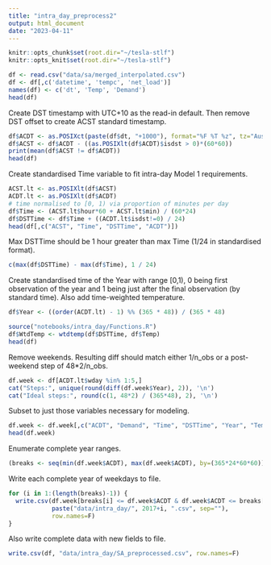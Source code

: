 ```yaml
---
title: "intra_day_preprocess2"
output: html_document
date: "2023-04-11"
---
```


```r
knitr::opts_chunk$set(root.dir="~/tesla-stlf")
knitr::opts_knit$set(root.dir="~/tesla-stlf")
```

```r
df <- read.csv("data/sa/merged_interpolated.csv")
df <- df[,c('datetime', 'tempc', 'net_load')]
names(df) <- c('dt', 'Temp', 'Demand')
head(df)
```

Create DST timestamp with UTC+10 as the read-in default. Then remove DST offset to create ACST standard timestamp.

```r
df$ACDT <- as.POSIXct(paste(df$dt, "+1000"), format="%F %T %z", tz="Australia/South")
df$ACST <- df$ACDT - ((as.POSIXlt(df$ACDT)$isdst > 0)*(60*60))
print(mean(df$ACST != df$ACDT))
head(df)
```

Create standardised Time variable to fit intra-day Model 1 requirements.

```r
ACST.lt <- as.POSIXlt(df$ACST)
ACDT.lt <- as.POSIXlt(df$ACDT)
# time normalised to [0, 1) via proportion of minutes per day
df$Time <- (ACST.lt$hour*60 + ACST.lt$min) / (60*24)
df$DSTTime <- df$Time + ((ACDT.lt$isdst!=0) / 24)
head(df[,c("ACST", "Time", "DSTTime", "ACDT")])
```

Max DSTTime should be 1 hour greater than max Time (1/24 in standardised format).

```r
c(max(df$DSTTime) - max(df$Time), 1 / 24)
```

Create standardised time of the Year with range [0,1), 0 being first observation of the year and 1 being just after the final observation (by standard time). Also add time-weighted temperature.

```r
df$Year <- ((order(ACDT.lt) - 1) %% (365 * 48)) / (365 * 48)

source("notebooks/intra_day/Functions.R")
df$WtdTemp <- wtdtemp(df$DSTTime, df$Temp)
head(df)
```

Remove weekends. Resulting diff should match either 1/n_obs or a post-weekend step of 48*2/n_obs.

```r
df.week <- df[ACDT.lt$wday %in% 1:5,]
cat("Steps:", unique(round(diff(df.week$Year), 2)), '\n')
cat("Ideal steps:", round(c(1, 48*2) / (365*48), 2), '\n')
```

Subset to just those variables necessary for modeling.

```r
df.week <- df.week[,c("ACDT", "Demand", "Time", "DSTTime", "Year", "Temp")]
head(df.week)
```

Enumerate complete year ranges.

```r
(breaks <- seq(min(df.week$ACDT), max(df.week$ACDT), by=(365*24*60*60)))
```

Write each complete year of weekdays to file.

```r
for (i in 1:(length(breaks)-1)) {
  write.csv(df.week[breaks[i] <= df.week$ACDT & df.week$ACDT <= breaks[i+1],], 
            paste("data/intra_day/", 2017+i, ".csv", sep=""),
            row.names=F)
}
```

Also write complete data with new fields to file.

```r
write.csv(df, "data/intra_day/SA_preprocessed.csv", row.names=F)
```

